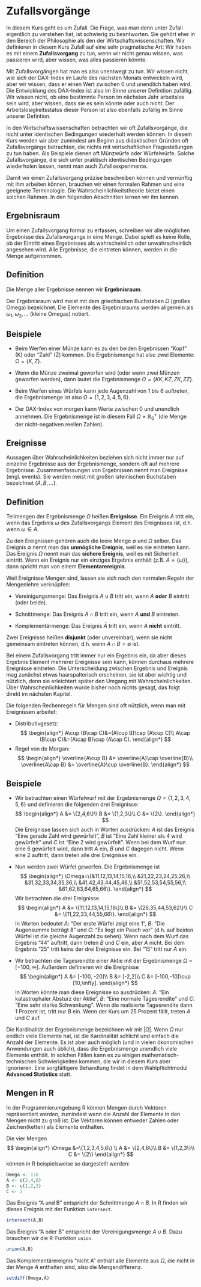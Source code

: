 # Zufallsvorgänge {#zufall}

In diesem Kurs geht es um Zufall. Die Frage, was man denn unter Zufall eigentlich zu verstehen hat, ist schwierig zu beantworten. Sie gehört eher in den Bereich der Philosophie als den der Wirtschaftswissenschaften. Wir definieren in diesem Kurs Zufall auf eine sehr pragmatische Art: Wir haben es mit einem **Zufallsvorgang** zu tun, wenn wir nicht genau wissen, was passieren wird, aber wissen, was alles passieren könnte.

Mit Zufallsvorgängen hat man es also unentwegt zu tun. Wir wissen nicht, wie sich der DAX-Index im Laufe des nächsten Monats entwickeln wird, aber wir wissen, dass er einen Wert zwischen 0 und unendlich haben wird. Die Entwicklung des DAX-Index ist also im Sinne unserer Definition zufällig. Wir wissen nicht, ob eine bestimmte Person im nächsten Jahr arbeitslos sein wird, aber wissen, dass sie es sein könnte oder auch nicht. Der Arbeitslosigkeitsstatus dieser Person ist also ebenfalls zufällig im Sinne unserer Defintion.

In den Wirtschaftswissenschaften betrachten wir oft Zufallsvorgänge, die nicht unter identischen Bedingungen wiederholt werden können. In diesem Kurs werden wir aber zumindest am Beginn aus didaktischen Gründen oft Zufallsvorgänge betrachten, die nichts mit wirtschaftlichen Fragestellungen zu tun haben. Als Beispiele dienen oft Münzwürfe oder Würfelwürfe. Solche Zufallsvorgänge, die sich unter praktisch identischen Bedingungen wiederholen lassen, nennt man auch Zufallsexperimente.

Damit wir einen Zufallsvorgang präzise beschreiben können und vernünftig mit ihm arbeiten können, brauchen wir einen formalen Rahmen und eine geeignete Terminologie. Die Wahrscheinlichkeitstheorie bietet einen solchen Rahmen. In den folgenden Abschnitten lernen wir ihn kennen.

## Ergebnisraum

Um einen Zufallsvorgang formal zu erfassen, schreiben wir alle möglichen Ergebnisse des Zufallsvorgangs in eine Menge. Dabei spielt es keine Rolle, ob der Eintritt eines Ergebnisses als wahrscheinlich oder unwahrscheinlich angesehen wird. Alle Ergebnisse, die eintreten können, werden in die Menge aufgenommen.

::: {.callout-note}
## Definition

Die Menge aller Ergebnisse nennen wir **Ergebnisraum**. 
:::

Der Ergebnisraum wird meist mit dem griechischen Buchstaben $\Omega$ (großes Omega) bezeichnet. Die Elemente des Ergebnisraums werden allgemein als $\omega_1,\omega_2,\ldots$ (kleine Omegas) notiert.

::: {.callout-tip}
## Beispiele

-   Beim Werfen einer Münze kann es zu den beiden Ergebnissen "Kopf" (K) oder "Zahl" (Z) kommen. Die Ergebnismenge hat also zwei Elemente: $\Omega=\{K,Z\}$.

-   Wenn die Münze zweimal geworfen wird (oder wenn zwei Münzen geworfen werden), dann lautet die Ergebnismenge $\Omega=\{KK,KZ,ZK,ZZ\}$.

-   Beim Werfen eines Würfels kann jede Augenzahl von 1 bis 6 auftreten, die Ergebnismenge ist also $\Omega=\{1,2,3,4,5,6\}$.

-   Der DAX-Index von morgen kann Werte zwischen 0 und unendlich annehmen. Die Ergebnismenge ist in diesem Fall $\Omega=\mathbb{R}^+_0$ (die Menge der nicht-negativen reellen Zahlen).
:::

## Ereignisse

Aussagen über Wahrscheinlichkeiten beziehen sich nicht immer nur auf einzelne Ergebnisse aus der Ergebnismenge, sondern oft auf mehrere Ergebnisse. Zusammenfassungen von Ergebnissen nennt man Ereignisse (engl. events). Sie werden meist mit großen lateinischen Buchstaben bezeichnet ($A, B, \ldots$).

::: {.callout-note}
## Definition
Teilmengen der Ergebnismenge $\Omega$ heißen **Ereignisse**. Ein Ereignis $A$ tritt ein, wenn das Ergebnis $\omega$ des Zufallsvorgangs Element des Ereignisses ist, d.h. wenn $\omega\in A$.
:::

Zu den Ereignissen gehören auch die leere Menge $\emptyset$ und $\Omega$ selber. Das Ereignis $\emptyset$ nennt man das **unmögliche Ereignis**, weil es nie eintreten kann. Das Ereignis $\Omega$ nennt man das **sichere Ereignis**, weil es mit Sicherheit eintritt. Wenn ein Ereignis nur ein einziges Ergebnis enthält (z.B. $A=\{\omega\}$), dann spricht man von einem **Elementarereignis**.

Weil Ereignisse Mengen sind, lassen sie sich nach den normalen Regeln der Mengenlehre verknüpfen:

-   Vereinigungsmenge: Das Ereignis $A\cup B$ tritt ein, wenn $A$ **oder** $B$ eintritt (oder beide).

-   Schnittmenge: Das Ereignis $A\cap B$ tritt ein, wenn $A$ **und** $B$ eintreten.

-   Komplementärmenge: Das Ereignis $\bar A$ tritt ein, wenn $A$ **nicht** eintritt.

Zwei Ereignisse heißen **disjunkt** (oder unvereinbar), wenn sie nicht gemeinsam eintreten können, d.h. wenn $A\cap B=\emptyset$ ist.

Bei einem Zufallsvorgang tritt immer nur ein Ergebnis ein, da aber dieses Ergebnis Element mehrerer Ereignisse sein kann, können durchaus mehrere Ereignisse eintreten. Die Unterscheidung zwischen Ergebnis und Ereignis mag zunächst etwas haarspalterisch erscheinen, sie ist aber wichtig und nützlich, denn sie erleichtert später den Umgang mit Wahrscheinlichkeiten. Über Wahrscheinlichkeiten wurde bisher noch nichts gesagt, das folgt direkt im nächsten Kapitel.

Die folgenden Rechenregeln für Mengen sind oft nützlich, wenn man mit Ereignissen arbeitet:

- Distributivgesetz: 
$$
\begin{align*}
A\cup (B\cap C)&=(A\cup B)\cap (A\cup C)\\
A\cap (B\cup C)&=(A\cap B)\cup (A\cap C).
\end{align*}
$$
- Regel von de Morgan: 
$$
\begin{align*}
\overline{A\cup B} &= \overline{A}\cap \overline{B}\\
\overline{A\cap B} &= \overline{A}\cup \overline{B}.
\end{align*}
$$


::: {.callout-tip}
## Beispiele

- Wir betrachten einen Würfelwurf mit der Ergebnismenge $\Omega=\{1,2,3,4,5,6\}$ und definieren die folgenden drei Ereignisse: 
$$
\begin{align*}
A &= \{2,4,6\}\\
B &= \{1,2,3\}\\
C &= \{2\}.
\end{align*}
$$ 
Die Ereignisse lassen sich auch in Worten ausdrücken: $A$ ist das Ereignis "Eine gerade Zahl wird gewürfelt", $B$ ist "Eine Zahl kleiner als 4 wird gewürfelt" und $C$ ist "Eine 2 wird gewürfelt". Wenn bei dem Wurf nun eine 6 gewürfelt wird, dann tritt $A$ ein, $B$ und $C$ dagegen nicht. Wenn eine 2 auftritt, dann treten alle drei Ereignisse ein.

- Nun werden zwei Würfel geworfen. Die Ergebnismenge ist 
$$
\begin{align*}
\Omega=\{&11,12,13,14,15,16,\\
&21,22,23,24,25,26,\\
&31,32,33,34,35,36,\\
&41,42,43,44,45,46,\\
&51,52,53,54,55,56,\\
&61,62,63,64,65,66\}.
\end{align*}
$$ 
Wir betrachten die drei Ereignisse 
$$
\begin{align*}
A &= \{11,12,13,14,15,16\}\\
B &= \{26,35,44,53,62\}\\
C &= \{11,22,33,44,55,66\}.
\end{align*}
$$ 
In Worten bedeutet $A$: "Der erste Würfel zeigt eine 1", $B$: "Die Augensumme beträgt 8" und $C$: "Es liegt ein Pasch vor" (d.h. auf beiden Würfel ist die gleiche Augenzahl zu sehen). Wenn nach dem Wurf das Ergebnis "44" auftritt, dann treten $B$ und $C$ ein, aber $A$ nicht. Bei dem Ergebnis "25" tritt keins der drei Ereignisse ein. Bei "15" tritt nur $A$ ein.

- Wir betrachten die Tagesrendite einer Aktie mit der Ergebnismenge $\Omega=[-100, \infty]$. Außerdem definieren wir die Ereignisse 
$$
\begin{align*}
A &= [-100, -20]\\
B &= [-2,2]\\
C &= [-100,-10]\cup [10,\infty].
\end{align*}
$$ 
In Worten könnte man diese Ereignisse so ausdrücken: $A$: "Ein katastrophaler Absturz der Aktie", $B$: "Eine normale Tagesrendite" und $C$: "Eine sehr starke Schwankung". Wenn die realisierte Tagesrendite dann 1 Prozent ist, tritt nur $B$ ein. Wenn der Kurs um 25 Prozent fällt, treten $A$ und $C$ auf.
:::

Die Kardinalität der Ergebnismenge bezeichnen wir mit $|\Omega|$. Wenn $\Omega$ nur endlich viele Elemente hat, ist die Kardinalität schlicht und einfach die Anzahl der Elemente. Es ist aber auch möglich (und in vielen ökonomischen Anwendungen auch üblich), dass die Ergebnismenge unendlich viele Elemente enthält. In solchen Fällen kann es zu einigen mathematisch-technischen Schwierigkeiten kommen, die wir in diesem Kurs aber ignorieren. Eine sorgfältigere Behandlung findet in dem Wahlpflichtmodul **Advanced Statistics** statt.

## Mengen in R

In der Programmierumgebung R können Mengen durch Vektoren repräsentiert werden, zumindest wenn die Anzahl der Elemente in den Mengen nicht zu groß ist. Die Vektoren können entweder Zahlen oder Zeichen(ketten) als Elemente enthalten.

Die vier Mengen 
$$
\begin{align*}
\Omega &=\{1,2,3,4,5,6\} \\
A &= \{2,4,6\}\\
B &= \{1,2,3\}\\
C &= \{2\}
\end{align*}
$$ 
können in R beispielsweise so dargestellt werden:
```r
Omega <- 1:6
A <- c(2,4,6)
B <- c(1,2,3)
C <- 2
```
Das Ereignis "A und B" entspricht der Schnittmenge $A\cap B$. In R finden wir dieses Ereignis mit der Funktion `intersect`.
```r
intersect(A,B)
```
Das Ereignis "A oder B" entspricht der Vereinigungsmenge $A\cup B$. Dazu brauchen wir die R-Funktion `union`.
```r
union(A,B)
```
Das Komplementärereignis "nicht A" enthält alle Elemente aus $\Omega$, die nicht in der Menge $A$ enthalten sind, also die Mengendifferenz.
```r
setdiff(Omega,A)
```
